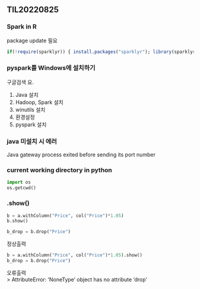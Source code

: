 ## TIL20220825  

### Spark in R

package update 필요  

```r
if(!require(sparklyr)) { install.packages("sparklyr"); library(sparklyr); }
```

### pyspark를 Windows에 설치하기

구글검색 요.  

1. Java 설치
2. Hadoop, Spark 설치
3. winutils 설치
4. 환경설정
5. pyspark 설치  

### java 미설치 시 에러

Java gateway process exited before sending its port number  

### current working directory in python

```python
import os
os.getcwd()
```

### .show()

```python
b = a.withColumn("Price", col("Price")*1.05)
b.show()

b_drop = b.drop("Price")
```
정상출력

```python
b = a.withColumn("Price", col("Price")*1.05).show()
b_drop = b.drop("Price")
```
오류출력  
> AttributeError: 'NoneType' object has no attribute 'drop'

